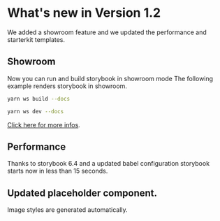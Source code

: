 # What's new in Version 1.2
We added a showroom feature and we updated the performance and starterkit templates.

## Showroom
Now you can run and build storybook in showroom mode
The following example renders storybook in showroom.
```sh
yarn ws build --docs
```
```sh
yarn ws dev --docs
```
[Click here for more infos](/guides/showroom/).
## Performance
Thanks to storybook 6.4 and a updated babel configuration storybook starts now in less than 15 seconds.

## Updated placeholder component.
Image styles are generated automatically.
